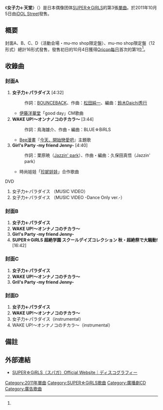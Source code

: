 {{Infobox Single 
| Name           = 女子力←天堂
| Artist         = [[SUPER☆GiRLS|SUPER☆GiRLS]]
| Album          = [[EveryBody_JUMP!!|EveryBody JUMP!!]]
| A-side         = 女子力←パラダイス
| B-side         = WAKE UP!〜オンナノコのチカラ〜<br/>Girl's Party -my friend Jenny-
| Released       = 2011年10月5日
| Format         = [[單曲|單曲]]
| Recorded       = 2011年<br/>{{JPN}}
| Genre          = [[J-POP|J-POP]]（[[動畫歌曲|動畫歌曲]]）
| Length         = 
| Label          = [[iDOL_Street|iDOL Street]]
| Writer         = [[BOUNCEBACK|BOUNCEBACK]]（作詞 #1）<br/>[[松田純一|松田純一]]（作曲 #1）<br/>鳥海雄介（作詞 #2）<br/>BLUE☆BiRDS（作曲 #2）<br/>栗原暁（作詞 #3）<br/>久保田真悟（作曲 #3）
| Producer       =
| Certification  =
| Chart position = * 週間2位<small>（[[Oricon公信榜|Oricon]]）<ref>{{Cite news|url=http://www.girlsnews.tv/29586|title=SUPER☆GiRLS 日本青年館的復仇公演決定|newspaper=Girls News|date=2011-10-09|accessdate=2011-10-16|deadurl=yes|archiveurl=https://web.archive.org/web/20111015041820/http://www.girlsnews.tv/29586|archivedate=2011-10-15}}</ref></small>
* 每日1位<small>（Oricon）<ref name="hot express music magazine_2011106">{{Cite news|url=http://www.hotexpress.co.jp/news/111006_supergirls/|title=SUPER☆GiRLS コスプレPVも話題の新曲でオリコン1位|date=2011-10-06|accessdate=2011-10-16|newspaper=hot express music magazine|archive-url=https://web.archive.org/web/20111111123624/http://hotexpress.co.jp/news/111006_supergirls/|archive-date=2011-11-11|dead-url=yes}}</ref></small>
* 2011年10月度月間10位<small>（Oricon）</small>
* 2011年度133位<small>（Oricon）</small>
* 登場5回<small>（Oricon）</small>
* 週間2位<small>（[[COUNT_DOWN_TV|CDTV]]）</small>
| Last single    = [[MAX!少女心/Happy_GO_Lucky!_～以快樂☆幸運向前進!～|MAX!少女心/Happy GO Lucky! ～以快樂☆幸運向前進!～]]<br/>（2011年）
| This single    = '''女子力←天堂'''<br/>（2011年）
| Next single    =
}}
《'''女子力←天堂'''》（{{lang-ja|女子力←パラダイス}}）是日本偶像团体[[SUPER☆GiRLS|SUPER☆GiRLS]]的第3張[[單曲|單曲]]。於2011年10月5日由[[iDOL_Street|iDOL Street]]發售。

== 概要 ==
封面A、B、C、D（活動会場・mu-mo shop限定盤）、mu-mo shop限定盤（12形式）總計16形式發售，發售初日的10月4日獲得[[Oricon公信榜|Oricon每日]]首次的第1位<ref name="hot express music magazine_2011106"></ref>。

== 收錄曲 ==
=== 封面A ===
# '''女子力←パラダイス''' [4:32]
#: 作詞：[[BOUNCEBACK|BOUNCEBACK]]、作曲：[[松田純一|松田純一]]、編曲：[[鈴木Daichi秀行|鈴木Daichi秀行]]
#* [[伊藤洋華堂|伊藤洋華堂]]「good day」CM歌曲
# '''WAKE UP!〜オンナノコのチカラ〜''' [3:44]
#: 作詞：鳥海雄介、作曲・編曲：BLUE☆BiRLS
#* [[BeeTV|Bee漫畫]]『[[今天、開始戀愛吧|今天、開始戀愛吧]]』主題歌
# '''Girl's Party -my friend Jenny-''' [4:40]
#: 作詞：栗原暁（[[Jazzin'_park|Jazzin' park]]）、作曲・編曲：久保田真悟（Jazzin' park）
#* 時尚娃娃「[[珍妮娃娃|珍妮娃娃]]」合作歌曲
; DVD
# 女子力←パラダイス （MUSIC VIDEO）
# 女子力←パラダイス （MUSIC VIDEO -Dance Only ver.-）

=== 封面B ===
# '''女子力←パラダイス'''
# '''WAKE UP!〜オンナノコのチカラ〜'''
# '''Girl's Party -my friend Jenny-'''
# '''SUPER☆GiRLS 超絶学園 スクールデイズコレクション 秋・超絶祭で大騒動!''' [16:42]

=== 封面C ===
# '''女子力←パラダイス'''
# '''WAKE UP!〜オンナノコのチカラ〜'''
# '''Gril's Party -my friend Jenny-'''

=== 封面D ===
# '''女子力←パラダイス'''
# '''WAKE UP!〜オンナノコのチカラ〜'''
# 女子力←パラダイス（instrumental） 
# WAKE UP!〜オンナノコのチカラ〜（instrumental）

== 備註==
{{Reflist}}

== 外部連結 ==
* [https://web.archive.org/web/20120201130622/http://supergirls.jp/discography/index.html SUPER☆GiRLS（スパガ）Official Website｜ディスコグラフィー]

{{DEFAULTSORT:Shiyoshiriyokuharataisu}}
[[Category:2011年單曲|Category:2011年單曲]]
[[Category:SUPER☆GiRLS歌曲|Category:SUPER☆GiRLS歌曲]]
[[Category:廣播劇CD|Category:廣播劇CD]]
[[Category:廣告歌曲|Category:廣告歌曲]]